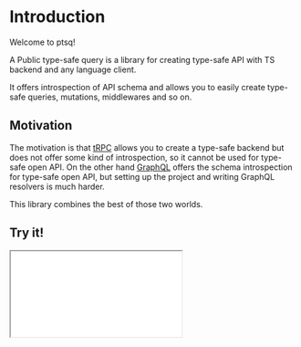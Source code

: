 # Introduction

Welcome to ptsq!

A Public type-safe query is a library for creating type-safe API with TS backend and any language client.

It offers introspection of API schema and allows you to easily create type-safe queries, mutations, middlewares and so on.

## Motivation

The motivation is that [tRPC](https://trpc.io/) allows you to create a type-safe backend but does not offer some kind of introspection, so it cannot be used for type-safe open API.
On the other hand [GraphQL](https://graphql.org/) offers the schema introspection for type-safe open API, but setting up the project and writing GraphQL resolvers is much harder.

This library combines the best of those two worlds.

## Try it!

<iframe
  src={`https://stackblitz.com/github/lewis-wow/ptsq/tree/master/examples/express`}
  style={{
    width: '100%',
    height: 'auto',
    aspectRatio: '16 / 9',
  }}
/>

## Requirements

You have to enable `strictNullChecks` or use `strict` mode which includes `strictNullChecks`. Otherwise Typebox cannot correctly infer the types of your schemas.

```json copy filename="tsconfig.json"
{
  "$schema": "https://json.schemastore.org/tsconfig",
  //...
  "compilerOptions": {
    "strictNullChecks": true // <- must be true
    //...
  }
  //...
}
```

